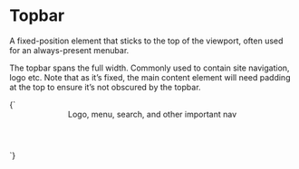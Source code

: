 
<Meta title="Atoms/Topbar" />

# Topbar

A fixed-position element that sticks to the top of the viewport, often used for an always-present menubar.

The topbar spans the full width. Commonly used to contain site navigation, logo etc. Note that as it’s fixed, the main content element will need padding at the top to ensure it’s not obscured by the topbar.

<Canvas>
  <Story name="Topbar">
    {`
      <header class="a-topbar">
        Logo, menu, search, and other important nav
      </header>
    `}
  </Story>
</Canvas>
